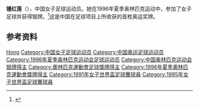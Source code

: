 {{Infobox sportsperson
| name           = 锺红莲
|show-medals=yes
|medaltemplates={{MedalSport | 女子[[足球|足球]]}}
{{MedalCountry | {{CHN}} }}
{{MedalCompetition|[[奥林匹克运动会|奥林匹克运动会]]}}
{{MedalSilver| [[1996年夏季奥林匹克运动会|1996年 亚特兰大]] |[[1996年夏季奥林匹克运动会足球比赛|女子足球]]}}
}}

'''锺红莲'''（{{bd|1967年|10月27日|}}），中国女子足球运动员。她在1996年夏季奥林匹克运动中，参加了女子足球并获得银牌。<ref>{{cite web|url=http://www.databaseolympics.com/players/playerpage.htm?ilkid=ZHONGHON01|title=钟红莲|publisher=Sport Reference|date=|accessdate=2010-06-02|deadurl=yes|archiveurl=https://web.archive.org/web/20070216054936/http://www.databaseolympics.com/players/playerpage.htm?ilkid=ZHONGHON01|archivedate=2007-02-16}}</ref>这是中国在足球项目上所收获的首枚奥运奖牌。

== 参考资料 ==
{{Reflist}}

{{1991年女足世界杯中国队参赛名单}}
{{1995年女足世界杯中国队参赛名单}}
{{1996年奥运会女子足球中国参赛名单}}

{{Authority control}}
{{DEFAULTSORT:Zhong Honglian}}
[[Category:锺姓|Hong]]
[[Category:中国女子足球运动员|Category:中国女子足球运动员]]
[[Category:中国奥运足球运动员|Category:中国奥运足球运动员]]
[[Category:1996年夏季奥林匹克运动会足球运动员|Category:1996年夏季奥林匹克运动会足球运动员]]
[[Category:中国奥林匹克运动会银牌得主|Category:中国奥林匹克运动会银牌得主]]
[[Category:奧林匹克運動會足球獎牌得主|Category:奧林匹克運動會足球獎牌得主]]
[[Category:1996年夏季奧林匹克運動會獎牌得主|Category:1996年夏季奧林匹克運動會獎牌得主]]
[[Category:1991年女子世界盃足球賽球員|Category:1991年女子世界盃足球賽球員]]
[[Category:1995年女子世界盃足球賽球員|Category:1995年女子世界盃足球賽球員]]